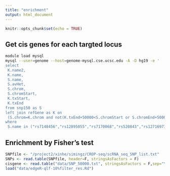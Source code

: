 ```yaml
---
title: "enrichment"
output: html_document
---
```


```r
knitr::opts_chunk$set(echo = TRUE)
```

## Get cis genes for each targted locus
```bash
module load mysql
mysql --user=genome --host=genome-mysql.cse.ucsc.edu -A -D hg19 -e '
select
 K.name2,
 K.name,
 S.name,
 S.avHet,
 S.chrom,
 S.chromStart,
 K.txStart,
 K.txEnd
from snp150 as S
left join refGene as K on
 (S.chrom=K.chrom and not(K.txEnd+50000<S.chromStart or S.chromEnd+50000<K.txStart))
where
 S.name in ("rs7148456","rs12895055","rs7170068","rs520843","rs12716973","rs2192932","rs17200916","rs1198588","rs324017","rs4151680","rs301791","rs324015","rs9882911","rs11633075","rs2027349","rs186132169","rs9661794","rs7936858","rs3861678","rs10933","rs6071578")' > /project2/xinhe/simingz/CROP-seq/cropseq/data/SNP_50000.txt
```

## Enrichment by Fisher's test

```r
SNPfile <- "/project2/xinhe/simingz/CROP-seq/scRNA_seq_SNP_list.txt"
SNPs <- read.table(SNPfile, header=F, stringsAsFactors = F)
cisgene <- read.table("data/SNP_50000.txt", stringsAsFactors = F,sep="\t", header=T)
load("data/edgeR-qlf-10%filter_res.Rd")
```


